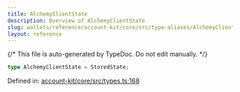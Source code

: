 ```yaml
---
title: AlchemyClientState
description: Overview of AlchemyClientState
slug: wallets/reference/account-kit/core/src/type-aliases/AlchemyClientState
layout: reference
---
```


{/* This file is auto-generated by TypeDoc. Do not edit manually. */}

```ts
type AlchemyClientState = StoredState;
```

Defined in: [account-kit/core/src/types.ts:168](https://github.com/alchemyplatform/aa-sdk/blob/08ef11b1fc98663df6a97fa93722c7f14b33f1cc/account-kit/core/src/types.ts#L168)
